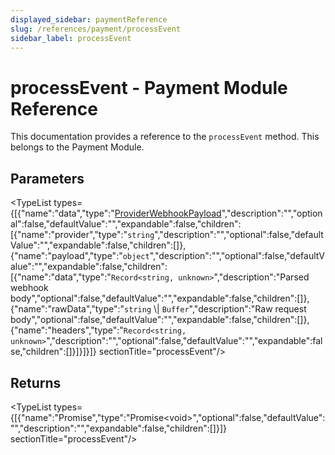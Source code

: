 ```yaml
---
displayed_sidebar: paymentReference
slug: /references/payment/processEvent
sidebar_label: processEvent
---
```



# processEvent - Payment Module Reference

This documentation provides a reference to the `processEvent` method. This belongs to the Payment Module.

## Parameters

<TypeList types={[{"name":"data","type":"[ProviderWebhookPayload](../../interfaces/payment.ProviderWebhookPayload.mdx)","description":"","optional":false,"defaultValue":"","expandable":false,"children":[{"name":"provider","type":"`string`","description":"","optional":false,"defaultValue":"","expandable":false,"children":[]},{"name":"payload","type":"`object`","description":"","optional":false,"defaultValue":"","expandable":false,"children":[{"name":"data","type":"`Record<string, unknown>`","description":"Parsed webhook body","optional":false,"defaultValue":"","expandable":false,"children":[]},{"name":"rawData","type":"`string` \\| `Buffer`","description":"Raw request body","optional":false,"defaultValue":"","expandable":false,"children":[]},{"name":"headers","type":"`Record<string, unknown>`","description":"","optional":false,"defaultValue":"","expandable":false,"children":[]}]}]}]}  sectionTitle="processEvent"/>

## Returns

<TypeList types={[{"name":"Promise","type":"Promise&#60;void&#62;","optional":false,"defaultValue":"","description":"","expandable":false,"children":[]}]}  sectionTitle="processEvent"/>
